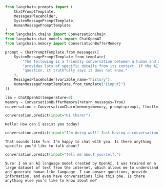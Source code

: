 ```python
from langchain.prompts import (
    ChatPromptTemplate,
    MessagesPlaceholder,
    SystemMessagePromptTemplate,
    HumanMessagePromptTemplate
)
from langchain.chains import ConversationChain
from langchain.chat_models import ChatOpenAI
from langchain.memory import ConversationBufferMemory

prompt = ChatPromptTemplate.from_messages([
    SystemMessagePromptTemplate.from_template(
        "The following is a friendly conversation between a human and an AI. The AI is talkative and "
        "provides lots of specific details from its context. If the AI does not know the answer to a "
        "question, it truthfully says it does not know."
    ),
    MessagesPlaceholder(variable_name="history"),
    HumanMessagePromptTemplate.from_template("{input}")
])

llm = ChatOpenAI(temperature=0)
memory = ConversationBufferMemory(return_messages=True)
conversation = ConversationChain(memory=memory, prompt=prompt, llm=llm)

conversation.predict(input="Hi there!")
```
```pycon
Hello! How can I assist you today?
```

```python
conversation.predict(input="I'm doing well! Just having a conversation with an AI.")
```
```pycon
That sounds like fun! I'm happy to chat with you. Is there anything specific you'd like to talk about?
```

```python
conversation.predict(input="Tell me about yourself.")
```
```pycon
Sure! I am an AI language model created by OpenAI. I was trained on a large dataset of text from the internet, which allows me to understand and generate human-like language. I can answer questions, provide information, and even have conversations like this one. Is there anything else you'd like to know about me?
```
